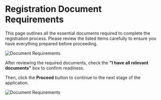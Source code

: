 # Registration Document Requirements

This page outlines all the essential documents required to complete the registration process. Please review the listed items carefully to ensure you have everything prepared before proceeding.

![Document Requirements](/img-professional-bodies/pb-img-4.png)

After reviewing the required documents, check the **"I have all relevant documents"** box to confirm readiness.

Then, click the **Proceed** button to continue to the next stage of the application.

![Document Requirements](/img-professional-bodies/pb-img-4.png)
